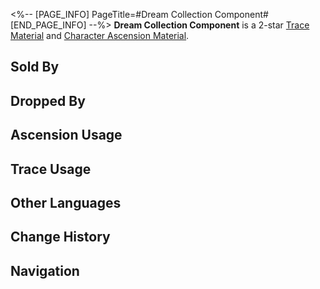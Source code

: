 <%-- [PAGE_INFO]
PageTitle=#Dream Collection Component#
[END_PAGE_INFO] --%>
{{Item Infobox
|id          = 114001
|image       = Item Dream Collection Component.png
|type        = Trace Material
|type2       = Character Ascension Material
|invCategory = Upgrade Materials
|rarity      = 2
|effect      = A storage device for Dreamscape creations. Crude material used for enhancement.
|description = A storage device for broken dreams, providing a fundamental energy source for Dreamscape creations.
|source1     = [[Dreamjolt Troupe]]
|source2     = [[Simulated Universe enemies]]
|source3     = [[Assignment]] rewards
|source4     = [[Embers Exchange]]
|source5     = [[Omni-Synthesizer]] &mdash; Material Exchange
|source6     = [[Calyx (Golden)]]
}}
{{Description|''"Install this device, and you will get a member of the Sweet Dreams Troupe."''}}
'''Dream Collection Component''' is a 2-star [[Trace Material]] and [[Character Ascension Material]].

==Sold By==
{{Shop Availability}}

==Dropped By==
{{Dropped By}}

==Ascension Usage==
{{Ascension Usage}}

==Trace Usage==
{{Trace Usage}}

==Other Languages==
{{Other Languages
|en   = Dream Collection Component
|zhs  = 蓄梦元件
|zht  = 蓄夢元件
|ja   = ドリームコレクションパーツ
|ko   = 꿈 저장 부품
|es   = Componente del acumulador de sueños
|fr   = Composant de stockage des rêves
|ru   = Компонент коллекции снов
|th   = Dream Collection Component
|vi   = Thiết Bị Lưu Giữ Giấc Mơ
|de   = Komponente der Traumkollektion
|id   = Dream Collection Component
|pt   = Componente da Coleção de Sonhos
}}

==Change History==
{{Change History|2.0}}

==Navigation==
{{Upgrade Material Navbox}}